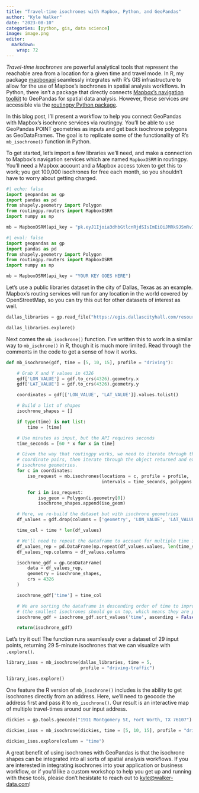```yaml
---
title: "Travel-time isochrones with Mapbox, Python, and GeoPandas"
author: "Kyle Walker"
date: "2023-08-10"
categories: [python, gis, data science]
image: image.png
editor: 
  markdown: 
    wrap: 72
---
```


_Travel-time isochrones_ are powerful analytical tools that represent the reachable area from a location for a given time and travel mode.  In R, my package [mapboxapi](https://walker-data.com/mapboxapi) seamlessly integrates with R's GIS infrastructure to allow for the use of Mapbox's isochrones in spatial analysis workflows.  In Python, there isn't a package that directly connects [Mapbox's navigation toolkit](https://docs.mapbox.com/api/navigation/) to GeoPandas for spatial data analysis.  However, these services _are_ accessible via the [routingpy Python package](https://routingpy.readthedocs.io/en/latest/).  

In this blog post, I'll present a workflow to help you connect GeoPandas with Mapbox's isochrone services via routingpy.  You'll be able to use GeoPandas POINT geometries as inputs and get back isochrone polygons as GeoDataFrames.  The goal is to replicate some of the functionality of R's `mb_isochrone()` function in Python.

To get started, let's import a few libraries we'll need, and make a connection to Mapbox's navigation services which are named `MapboxOSRM` in routingpy.  You'll need a Mapbox account and a Mapbox access token to get this to work; you get 100,000 isochrones for free each month, so you shouldn't have to worry about getting charged.  

```python
#| echo: false
import geopandas as gp
import pandas as pd
from shapely.geometry import Polygon
from routingpy.routers import MapboxOSRM
import numpy as np

mb = MapboxOSRM(api_key = "pk.eyJ1Ijoia3dhbGtlcnRjdSIsImEiOiJMRk9JSmRvIn0.l1y2jHZ6IARHM_rA1-X45A")

```

```python
#| eval: false
import geopandas as gp
import pandas as pd
from shapely.geometry import Polygon
from routingpy.routers import MapboxOSRM
import numpy as np

mb = MapboxOSRM(api_key = "YOUR KEY GOES HERE")

```


Let's use a public libraries dataset in the city of Dallas, Texas as an example.  Mapbox's routing services will run for any location in the world covered by OpenStreetMap, so you can try this out for other datasets of interest as well.  

```python
dallas_libraries = gp.read_file("https://egis.dallascityhall.com/resources/Downloads/ShpZip/Library/Libraries.zip")

dallas_libraries.explore()
```


Next comes the `mb_isochrone()` function.  I've written this to work in a similar way to `mb_ischrone()` in R, though it is much more limited.  Read through the comments in the code to get a sense of how it works.  


```python
def mb_isochrone(gdf, time = [5, 10, 15], profile = "driving"):

    # Grab X and Y values in 4326
    gdf['LON_VALUE'] = gdf.to_crs(4326).geometry.x
    gdf['LAT_VALUE'] = gdf.to_crs(4326).geometry.y

    coordinates = gdf[['LON_VALUE', 'LAT_VALUE']].values.tolist()

    # Build a list of shapes
    isochrone_shapes = []

    if type(time) is not list:
        time = [time]

    # Use minutes as input, but the API requires seconds
    time_seconds = [60 * x for x in time]

    # Given the way that routingpy works, we need to iterate through the list of 
    # coordinate pairs, then iterate through the object returned and extract the 
    # isochrone geometries.  
    for c in coordinates:
        iso_request = mb.isochrones(locations = c, profile = profile,
                                    intervals = time_seconds, polygons = "true")

        for i in iso_request:
            iso_geom = Polygon(i.geometry[0])
            isochrone_shapes.append(iso_geom)

    # Here, we re-build the dataset but with isochrone geometries
    df_values = gdf.drop(columns = ['geometry', 'LON_VALUE', 'LAT_VALUE'])

    time_col = time * len(df_values)

    # We'll need to repeat the dataframe to account for multiple time intervals
    df_values_rep = pd.DataFrame(np.repeat(df_values.values, len(time_seconds), axis = 0))
    df_values_rep.columns = df_values.columns

    isochrone_gdf = gp.GeoDataFrame(
        data = df_values_rep,
        geometry = isochrone_shapes,
        crs = 4326
    )

    isochrone_gdf['time'] = time_col

    # We are sorting the dataframe in descending order of time to improve visualization
    # (the smallest isochrones should go on top, which means they are plotted last)
    isochrone_gdf = isochrone_gdf.sort_values('time', ascending = False)

    return(isochrone_gdf)


```


Let's try it out!  The function runs seamlessly over a dataset of 29 input points, returning 29 5-minute isochrones that we can visualize with `.explore()`.  

```python
library_isos = mb_isochrone(dallas_libraries, time = 5, 
                            profile = "driving-traffic")

library_isos.explore()
```



One feature the R version of `mb_isochrone()` includes is the ability to get isochrones directly from an address.  Here, we'll need to geocode the address first and pass it to `mb_isochrone()`.  Our result is an interactive map of multiple travel-times around our input address. 

```python
dickies = gp.tools.geocode("1911 Montgomery St, Fort Worth, TX 76107")

dickies_isos = mb_isochrone(dickies, time = [5, 10, 15], profile = "driving-traffic")

dickies_isos.explore(column = "time")
```



A great benefit of using isochrones with GeoPandas is that the isochrone shapes can be integrated into all sorts of spatial analysis workflows.  If you are interested in integrating isochrones into your application or business workflow, or if you'd like a custom workshop to help you get up and running with these tools, please don't hesistate to reach out to <kyle@walker-data.com>!


